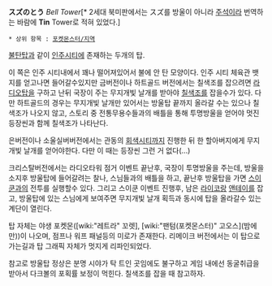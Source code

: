 '''スズのとう''' ''Bell Tower''[* 2세대 북미판에서는 スズ를 방울이 아니라 [[주석]]이라 번역하는 바람에 '''Tin''' Tower로 적혀 있었다.]

 * 상위 항목 : [[포켓몬스터/지역]]

[[불탄탑]]과 같이 [[인주시티]]에 존재하는 두개의 탑.

이 쪽은 인주 시티내에서 꽤나 떨어져있어서 불에 안 탄 모양이다. 인주 시티 체육관 뱃지를 얻고나면 들어갈수있지만 금버전이나 하트골드 버전에서는 칠색조를 잡으려면 [[라디오탑]]을 구하고 난뒤 국장이 주는 무지개빛 날개를 받아야 [[칠색조]]를 잡을수가 있다. 다만 하트골드의 경우는 무지개빛 날개만 있어서는 방울탑 끝까지 올라갈 수는 있으나 칠색조가 나오지 않고, 스토리 중 전통무용수들과의 배틀을 통해 투명방울을 얻어야 멋진 등장씬과 함께 칠색조가 나타난다.

은버전이나 소울실버버전에서는 관동의 [[회색시티]]까지 진행한 뒤 한 할아버지에게 무지개빛 날개를 얻어야한다. 다만 이 때는 등장씬 그런 거 없다(...)

크리스탈버전에서는 라디오타워 점거 이벤트 끝난후, 국장이 투명방울을 주는데, 방울을 소지후 방울탑에 들어갈려는 찰나, 스님들과의 배틀을 하고, 끝난후 방울탑을 가면 [[스이쿤]]과의 전투를 실행할수 있다. 그리고 스이쿤 이벤트 진행후, 남은 [[라이코]]랑 [[앤테이]]를 잡고, 방울탑에 있는 스님에게 보여주면 무지개빛 날개 획득과 동시에 탑을 올라갈수 있는 계단이 열린다.

탑 자체는 야생 포켓몬([wiki:"레트라" 꼬렛], [wiki:"팬텀(포켓몬스터)" 고오스](밤에만))이 나오며, 점프나 워프 패널등의 미로가 존재한다. 리메이크 버전에서는 이 탑으로 가는길과 탑 그래픽 자체가 멋지게 리파인되었다.

참고로 방울탑 정상은 분명 시야가 탁 트인 곳임에도 불구하고 게임 내에선 동굴취급을 받아서 다크볼의 포획률 보정이 먹힌다. 칠색조를 잡을 때 참고하자.
